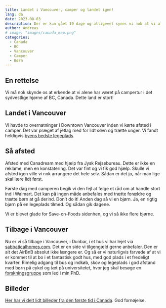 ```yaml
---
title: Landet i Vancouver, camper og landet igen!
lang: da
date: 2023-08-03
description: Der er kun gået 19 dage og alligevel synes vi nok at vi allerede har oplevet en del!.
author: Andreas
# image: "images/canada_map.png"
categories:
  - Canada
  - BC
  - Vancouver
  - Camper
  - Børn
---
```


## En rettelse

Vi må nok skynde os at erkende at vi alene har været på campertur i det sydvestlige hjørne af BC, Canada. Dette land er stort!

## Landet i Vancouver

Vi havde to overnatninger i Downtown Vancouver inden vi kørte afsted i camper. Det var præget af jetlag med for lidt søvn og trætte unger. Vi fandt heldigvis [byens bedste legeplads](https://www.openstreetmap.org/search?whereami=1&query=49.27936%2C-123.11845#map=19/49.27936/-123.11845).

## Så afsted

Afsted med Canadream med hjælp fra Jysk Rejsebureau. Dette er ikke en reklame, men en konstatering. Det var fint og vi fik god hjælp. Skulle vi afsted igen ville vi nok arrangere det hele selv. Sådan er det jo, når man lige skal lære lidt først.

Første dag med camperen begik vi den fejl at følge et råd om at handle stort ind i Walmart. Det kan på ingen måde anbefales med trætte forældre og trætte børn at gå derind. Don't do it! Anden dag så vi en bjørn. Ja, en rigtig bjørn på en legeplads tilmed. Og sådan gik dagene.

Vi er blevet glade for Save-on-Foods sidenhen, og vi så ikke flere bjørne.

## Tilbage i Vancouver

Nu er vi så tilbage i Vancouver, i Dunbar, i et hus vi har lejet via [sabbaticalhomes.com](https://www.sabbaticalhomes.com/). Det er en side vi tilgengæld gerne anbefaler. Den er alt det AirBnB absolut ikke længere er. Og så er vi naturligvis farvede af at vi er kommet til at bo i et fantastisk godt hus, med god plads i et fredeligt kvarter. Rimelig adgang til bus og indkøb, skov og legeplads i god afstand med børn på cykel og tæt på universitetet, hvor jeg skal besøge en [forskningsgruppe](https://brain.rehab.med.ubc.ca/people/lab-leadership/) som led i min PhD.

## Billeder

[Her har vi delt lidt billeder fra den første tid i Canada](https://share.gdamsbo.dk/s/P9nnDYHAz4Ha2cd). God fornøjelse.
